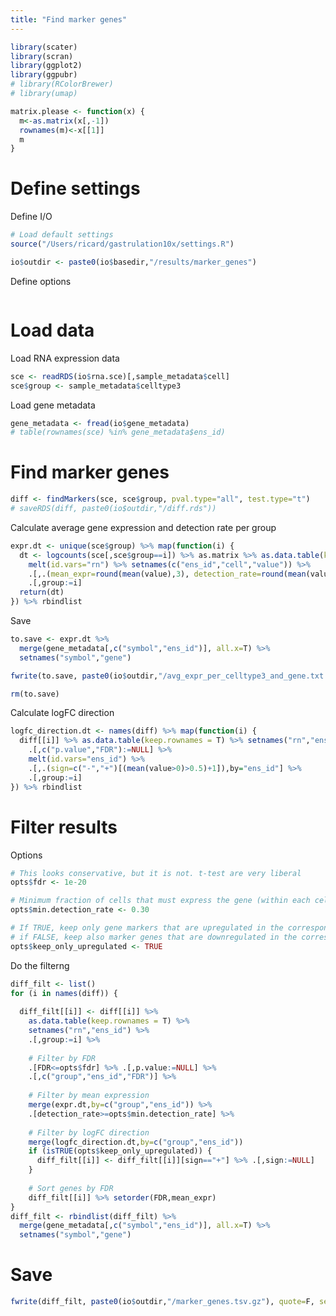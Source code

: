 ```yaml
---
title: "Find marker genes"
---
```


```r
library(scater)
library(scran)
library(ggplot2)
library(ggpubr)
# library(RColorBrewer)
# library(umap)
```

```r
matrix.please <- function(x) {
  m<-as.matrix(x[,-1])
  rownames(m)<-x[[1]]
  m
}
```

# Define settings

Define I/O
```r
# Load default settings
source("/Users/ricard/gastrulation10x/settings.R")

io$outdir <- paste0(io$basedir,"/results/marker_genes")
```

Define options
```r

```

# Load data

Load RNA expression data
```r
sce <- readRDS(io$rna.sce)[,sample_metadata$cell]
sce$group <- sample_metadata$celltype3
```

Load gene metadata
```r
gene_metadata <- fread(io$gene_metadata)
# table(rownames(sce) %in% gene_metadata$ens_id)
```


# Find marker genes

```r
diff <- findMarkers(sce, sce$group, pval.type="all", test.type="t")
# saveRDS(diff, paste0(io$outdir,"/diff.rds"))
```

Calculate average gene expression and detection rate per group
```r
expr.dt <- unique(sce$group) %>% map(function(i) {
  dt <- logcounts(sce[,sce$group==i]) %>% as.matrix %>% as.data.table(keep.rownames = T) %>%
    melt(id.vars="rn") %>% setnames(c("ens_id","cell","value")) %>%
    .[,.(mean_expr=round(mean(value),3), detection_rate=round(mean(value>0),3)),by="ens_id"] %>%
    .[,group:=i]
  return(dt)
}) %>% rbindlist
```

Save
```r
to.save <- expr.dt %>%
  merge(gene_metadata[,c("symbol","ens_id")], all.x=T) %>%
  setnames("symbol","gene")

fwrite(to.save, paste0(io$outdir,"/avg_expr_per_celltype3_and_gene.txt.gz"), sep="\t")

rm(to.save)
```

Calculate logFC direction
```r
logfc_direction.dt <- names(diff) %>% map(function(i) {
  diff[[i]] %>% as.data.table(keep.rownames = T) %>% setnames("rn","ens_id") %>%
    .[,c("p.value","FDR"):=NULL] %>%
    melt(id.vars="ens_id") %>%
    .[,.(sign=c("-","+")[(mean(value>0)>0.5)+1]),by="ens_id"] %>%
    .[,group:=i]
}) %>% rbindlist
```

# Filter results

Options
```r
# This looks conservative, but it is not. t-test are very liberal
opts$fdr <- 1e-20

# Minimum fraction of cells that must express the gene (within each cell type)
opts$min.detection_rate <- 0.30

# If TRUE, keep only gene markers that are upregulated in the corresponding lineage when compared to all other lineages
# if FALSE, keep also marker genes that are downregulated in the corresponding lineage
opts$keep_only_upregulated <- TRUE
```

Do the filterng
```r
diff_filt <- list()
for (i in names(diff)) {
  
  diff_filt[[i]] <- diff[[i]] %>% 
    as.data.table(keep.rownames = T) %>%
    setnames("rn","ens_id") %>%
    .[,group:=i] %>%
    
    # Filter by FDR
    .[FDR<=opts$fdr] %>% .[,p.value:=NULL] %>%
    .[,c("group","ens_id","FDR")] %>%
  
    # Filter by mean expression
    merge(expr.dt,by=c("group","ens_id")) %>%
    .[detection_rate>=opts$min.detection_rate] %>%
  
    # Filter by logFC direction
    merge(logfc_direction.dt,by=c("group","ens_id"))
    if (isTRUE(opts$keep_only_upregulated)) {
      diff_filt[[i]] <- diff_filt[[i]][sign=="+"] %>% .[,sign:=NULL]
    }
  
    # Sort genes by FDR
    diff_filt[[i]] %>% setorder(FDR,mean_expr) 
}
diff_filt <- rbindlist(diff_filt) %>% 
  merge(gene_metadata[,c("symbol","ens_id")], all.x=T) %>%
  setnames("symbol","gene")
```


# Save

```r
fwrite(diff_filt, paste0(io$outdir,"/marker_genes.tsv.gz"), quote=F, sep="\t")
```

